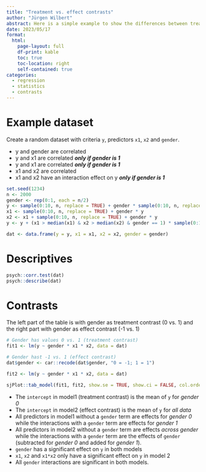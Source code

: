 ```yaml
---
title: "Treatment vs. effect contrasts"
author: "Jürgen Wilbert"
abstract: Here is a simple example to show the differences between treatment and effect contrasts.
date: 2023/05/17
format:
  html:
    page-layout: full
    df-print: kable
    toc: true
    toc-location: right
    self-contained: true
categories:
  - regression
  - statistics
  - contrasts
---
```


# Example dataset

Create a random dataset with criteria `y`, predictors `x1`, `x2` and `gender`.

- y and gender are correlated
- y and x1 are correlated ***only if gender is 1***
- y and x1 are correlated ***only if gender is 1***
- x1 and x2 are correlated
- x1 and x2 have an interaction effect on y ***only if gender is 1***

```r
set.seed(1234)
n <- 2000
gender <- rep(0:1, each = n/2)
y <- sample(0:10, n, replace = TRUE) + gender * sample(0:10, n, replace = TRUE)
x1 <- sample(0:10, n, replace = TRUE) + gender * y
x2 <- x1 + sample(0:10, n, replace = TRUE) + gender * y
y <- y + (x1 > median(x1) & x2 > median(x2) & gender == 1) * sample(0:10, n, replace = TRUE) * 2

dat <- data.frame(y = y, x1 = x1, x2 = x2, gender = gender)
```

# Descriptives

```r
psych::corr.test(dat)
psych::describe(dat)
```

# Contrasts

The left part of the table is with gender as treatment contrast (0 vs. 1) and the right part with gender as effect contrast (-1 vs. 1)

```r
# Gender has values 0 vs. 1 (treatment contrast)
fit1 <- lm(y ~ gender * x1 * x2, data = dat)

# Gender hast -1 vs. 1 (effect contrast)
dat$gender <- car::recode(dat$gender, "0 = -1; 1 = 1")

fit2 <- lm(y ~ gender * x1 * x2, data = dat)

sjPlot::tab_model(fit1, fit2, show.se = TRUE, show.ci = FALSE, col.order = c("est", "se", "std.est", "p"), digits = 4, dv.labels = c("Treatment contrast<br> for gender", "Effect contrast<br> for gender"))
```

- The `intercept` in model1 (treatment contrast) is the mean of `y` for *gender 0*
- The `intercept` in model2 (effect contrast) is the mean of `y` for *all data*
- All predictors in model1 without a `gender` term are effects for *gender 0* while the interactions with a `gender` term are effects for *gender 1*
- All predictors in model2 without a `gender` term are effects *across gender* while the interactions with a `gender` term are the effects of `gender` (subtracted for *gender 0* and added for *gender 1*).
- `gender` has a significant effect on `y` in both models
- `x1`, `x2` and `x1*x2` only have a significant effect on `y` in model 2
- All `gender` interactions are significant in both models.
